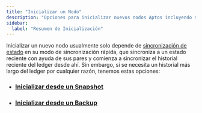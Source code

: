 ```yaml
---
title: "Inicializar un Nodo"
description: "Opciones para inicializar nuevos nodos Aptos incluyendo modo rápido de sincronización de estado, restauración de snapshot, y recuperación de backup para acceder al historial del ledger."
sidebar:
  label: "Resumen de Inicialización"
---
```


Inicializar un nuevo nodo usualmente solo depende de [sincronización de estado](/es/network/nodes/configure/state-sync) en su modo de sincronización rápida, que sincroniza a un estado reciente con ayuda de sus pares y comienza a sincronizar el historial reciente del ledger desde ahí. Sin embargo, si se necesita un historial más largo del ledger por cualquier razón, tenemos estas opciones:

- ### [Inicializar desde un Snapshot](/es/network/nodes/bootstrap-fullnode/bootstrap-fullnode)
- ### [Inicializar desde un Backup](/es/network/nodes/bootstrap-fullnode/aptos-db-restore)
